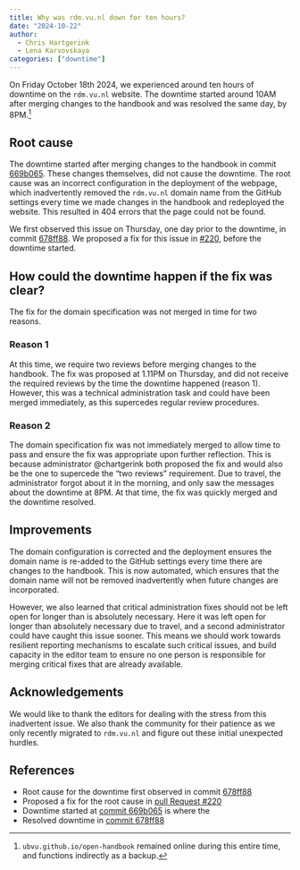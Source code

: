 ```yaml
---
title: Why was rdm.vu.nl down for ten hours?
date: "2024-10-22"
author:
  - Chris Hartgerink
  - Lena Karvovskaya
categories: ["downtime"]
---
```


On Friday October 18th 2024, we experienced around ten hours of downtime on the `rdm.vu.nl` website. The downtime started around 10AM after merging changes to the handbook and was resolved the same day, by 8PM.[^1]

[^1]: `ubvu.github.io/open-handbook` remained online during this entire time, and functions indirectly as a backup.

## Root cause

The downtime started after merging changes to the handbook in commit [669b065](https://github.com/ubvu/open-handbook/commit/669b06528731f95566d605d65b9c3a507f58bced). These changes themselves, did not cause the downtime. The root cause was an incorrect configuration in the deployment of the webpage, which inadvertently removed the `rdm.vu.nl` domain name from the GitHub settings every time we made changes in the handbook and redeployed the website. This resulted in 404 errors that the page could not be found.

We first observed this issue on Thursday, one day prior to the downtime, in commit [678ff88](https://github.com/ubvu/open-handbook/commit/678ff8843dc018f76661b24ee25c64bff5c459df). We proposed a fix for this issue in [#220](https://github.com/ubvu/open-handbook/pull/220), before the downtime started.

## How could the downtime happen if the fix was clear?

The fix for the domain specification was not merged in time for two reasons.

### Reason 1

At this time, we require two reviews before merging changes to the handbook. The fix was proposed at 1.11PM on Thursday, and did not receive the required reviews by the time the downtime happened (reason 1). However, this was a technical administration task and could have been merged immediately, as this supercedes regular review procedures.

### Reason 2

The domain specification fix was not immediately merged to allow time to pass and ensure the fix was appropriate upon further reflection. This is because administrator @chartgerink both proposed the fix and would also be the one to supercede the "two reviews" requirement. Due to travel, the administrator forgot about it in the morning, and only saw the messages about the downtime at 8PM. At that time, the fix was quickly merged and the downtime resolved.

## Improvements

The domain configuration is corrected and the deployment ensures the domain name is re-added to the GitHub settings every time there are changes to the handbook. This is now automated, which ensures that the domain name will not be removed inadvertently when future changes are incorporated.

However, we also learned that critical administration fixes should not be left open for longer than is absolutely necessary. Here it was left open for longer than absolutely necessary due to travel, and a second administrator could have caught this issue sooner. This means we should work towards resilient reporting mechanisms to escalate such critical issues, and build capacity in the editor team to ensure no one person is responsible for merging critical fixes that are already available.

## Acknowledgements

We would like to thank the editors for dealing with the stress from this inadvertent issue. We also thank the community for their patience as we only recently migrated to `rdm.vu.nl` and figure out these initial unexpected hurdles.

## References

- Root cause for the downtime first observed in commit [678ff88](https://github.com/ubvu/open-handbook/commit/678ff8843dc018f76661b24ee25c64bff5c459df)
- Proposed a fix for the root cause in [pull Request #220](https://github.com/ubvu/open-handbook/pull/220)
- Downtime started at [commit 669b065](https://github.com/ubvu/open-handbook/commit/669b06528731f95566d605d65b9c3a507f58bced) is where the 
- Resolved downtime in [commit 678ff88](https://github.com/ubvu/open-handbook/commit/678ff8843dc018f76661b24ee25c64bff5c459df)
